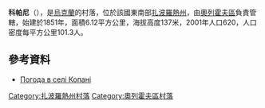 {{coord|47|27|13|N|35|43|53|E|scale:100000|display=title}}

'''科帕尼'''（{{lang-uk|Копані}}），是[[烏克蘭|烏克蘭]]的村落，位於該國東南部[[扎波羅熱州|扎波羅熱州]]，由[[奧列霍夫區|奧列霍夫區]]負責管轄，始建於1851年，面積6.12平方公里，海拔高度137米，2001年人口620，人口密度每平方公里101.3人。

==參考資料==
* [http://weather.in.ua/ua/zaporozhskaja/11387 Погода в селі Копані]

{{DEFAULTSORT:Копані}}
[[Category:扎波羅熱州村落|Category:扎波羅熱州村落]]
[[Category:奧列霍夫區村落|Category:奧列霍夫區村落]]


{{Zaporizhia-geo-stub}}